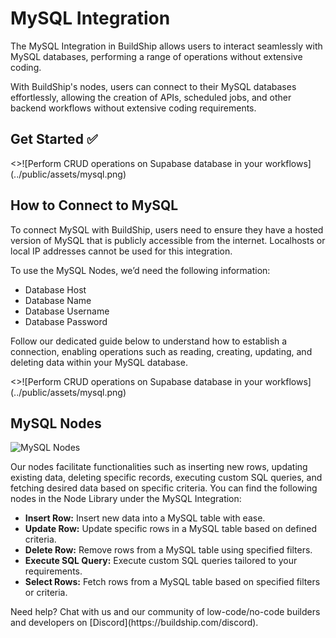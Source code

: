 # MySQL Integration


The MySQL Integration in BuildShip allows users to interact seamlessly with MySQL databases, performing a range of
operations without extensive coding.

With BuildShip's nodes, users can connect to their MySQL databases effortlessly, allowing the creation of APIs,
scheduled jobs, and other backend workflows without extensive coding requirements.

## Get Started ✅

<Cards num={3}>
  <Card image title='Perform CRUD operations on MySQL database in your workflows' href='./tutorials/mysql-crud'>
    <>![Perform CRUD operations on Supabase database in your workflows](../public/assets/mysql.png)</>
  </Card>
</Cards>

## How to Connect to MySQL

To connect MySQL with BuildShip, users need to ensure they have a hosted version of MySQL that is publicly accessible
from the internet. Localhosts or local IP addresses cannot be used for this integration.

To use the MySQL Nodes, we’d need the following information:

- Database Host
- Database Name
- Database Username
- Database Password

Follow our dedicated guide below to understand how to establish a connection, enabling operations such as reading,
creating, updating, and deleting data within your MySQL database.

<Cards num={1}>
  <Card
    image
    arrow
    title='Perform CRUD operations on MySQL database in your workflows'
    href='./tutorials/supabase-crud'
  >
    <>![Perform CRUD operations on Supabase database in your workflows](../public/assets/mysql.png)</>
  </Card>
</Cards>

## MySQL Nodes

<Image src={mysql1} alt='MySQL Nodes' width={1200} />

Our nodes facilitate functionalities such as inserting new rows, updating existing data, deleting specific records,
executing custom SQL queries, and fetching desired data based on specific criteria. You can find the following nodes in
the Node Library under the MySQL Integration:

- **Insert Row:** Insert new data into a MySQL table with ease.
- **Update Row:** Update specific rows in a MySQL table based on defined criteria.
- **Delete Row:** Remove rows from a MySQL table using specified filters.
- **Execute SQL Query:** Execute custom SQL queries tailored to your requirements.
- **Select Rows:** Fetch rows from a MySQL table based on specified filters or criteria.

<Callout emoji='🙋🏻'>
  Need help? Chat with us and our community of low-code/no-code builders and developers on
  [Discord](https://buildship.com/discord).
</Callout>
